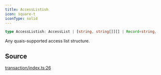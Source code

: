 ```yaml
---
title: AccessListish
icon: square-t
iconType: solid
---
```


```ts
type AccessListish: AccessList | [string, string[]][] | Record<string, string[]>;
```

Any quais-supported access list structure.

## Source

[transaction/index.ts:26](https://github.com/dominant-strategies/quais.js/blob/3e0bc639f0587f5e9dbc52c61531fd8e0fc224e4/src/transaction/index.ts#L26)
